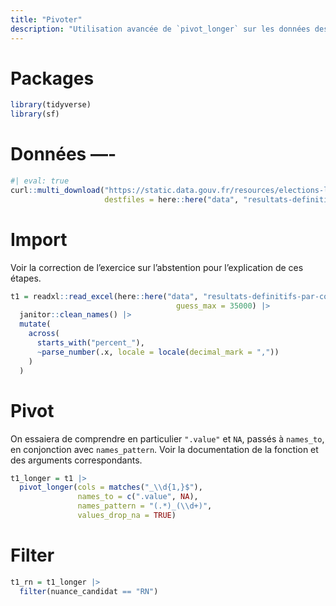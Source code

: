 ```yaml
---
title: "Pivoter"
description: "Utilisation avancée de `pivot_longer` sur les données des élections législatives de 2024, par commune"
---
```


# Packages

```r
library(tidyverse)
library(sf)
```

# Données ----

```r
#| eval: true
curl::multi_download("https://static.data.gouv.fr/resources/elections-legislatives-des-30-juin-et-7-juillet-2024-resultats-definitifs-du-1er-tour/20240711-075030/resultats-definitifs-par-communes.xlsx",
                     destfiles = here::here("data", "resultats-definitifs-par-communes-premier-tour.xlsx"))
```

# Import

:::{.callout-note}
Voir la correction de l'exercice sur l'abstention pour l'explication de ces étapes.
:::

```r
t1 = readxl::read_excel(here::here("data", "resultats-definitifs-par-communes-premier-tour.xlsx"),
                                     guess_max = 35000) |>
  janitor::clean_names() |>
  mutate(
    across(
      starts_with("percent_"),
      ~parse_number(.x, locale = locale(decimal_mark = ","))
    )
  )

```

# Pivot

On essaiera de comprendre en particulier `".value"` et `NA`, passés à `names_to`, en conjonction avec `names_pattern`. Voir la documentation de la fonction et des arguments correspondants. 

```r
t1_longer = t1 |>
  pivot_longer(cols = matches("_\\d{1,}$"),
               names_to = c(".value", NA),
               names_pattern = "(.*)_(\\d+)",
               values_drop_na = TRUE)
```

# Filter

```r
t1_rn = t1_longer |> 
  filter(nuance_candidat == "RN")
```